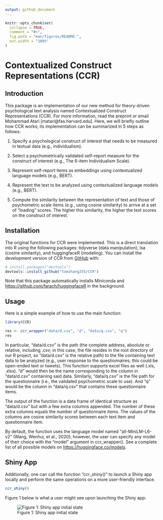 ```yaml
---
output: github_document
---
```


<!-- README.md is generated from README.Rmd. Please edit that file -->

```r
knitr::opts_chunk$set(
  collapse = TRUE,
  comment = "#>",
  fig.path = "man/figures/README-",
  out.width = "100%"
)
```

# Contextualized Construct Representations (CCR)

<!-- badges: start -->
<!-- badges: end -->


## Introduction

This package is an implementation of our new method for theory-driven psychological text analysis named Contextualized Construct Representations (CCR). For more information, read the preprint or email Mohammad Atari [matari@fas.harvard.edu]. Here, we will briefly outline how CCR works; its implementation can be summarized in 5 steps as follows:

1. Specify a psychological construct of interest that needs to be measured in textual data (e.g., individualism).

2. Select a psychometrically validated self-report measure for the construct of interest (e.g., The 6-item Individualism Scale).

3. Represent self-report items as embeddings using contextualized language models (e.g., BERT).

4. Represent the text to be analyzed using contextualized language models (e.g., BERT).

5. Compute the similarity between the representation of text and those of psychometric scale items (e.g., using cosine similarity) to arrive at a set of “loading” scores. The higher this similarity, the higher the text scores on the construct of interest.


## Installation

The original functions for CCR were implemented. This is a direct translation into R using the following packages: tidyverse (data manipulation), lsa (cosine similarity), and huggingfaceR (modeling). You can install the development version of CCR from [GitHub](https://github.com/) with:

``` r
# install.packages("devtools")
devtools::install_github("tomzhang255/CCR")
```

Note that this package automatically installs Miniconda and
<https://github.com/farach/huggingfaceR> in the background.


## Usage

Here is a simple example of how to use the main function:


```r
library(CCR)
```

```r
res <- ccr_wrapper("data/d.csv", "d", "data/q.csv", "q")
res
```

In particular, “data/d.csv” is the path (the complete address, absolute or relative, including .csv; in this case, the file resides in the root directory of our R project, so “data/d.csv” is the relative path) to the file containing text data to be analyzed (e.g., user response to the questionnaires; this could be open-ended text or tweets). This function supports excel files as well (.xls, .xlsx). “d” would then be the name corresponding to the column in “data/d.csv” containing said data. Similarly, “data/q.csv” is the file path for the questionnaire (i.e., the validated psychometric scale to use). And “q” would be the column in “data/q.csv” that contains these questionnaire items.

The output of the function is a data frame of identical structure as “data/d.csv” but with a few extra columns appended. The number of these extra columns equals the number of questionnaire items. The values of the columns are cosine similarity scores between each text item and questionnaire item.

By default, the function uses the language model named “all-MiniLM-L6-v2” (Wang, Wenhui, et al., 2020); however, the user can specify any model of their choice with the “model” argument in ccr_wrapper(). See a complete list of all possible models on <https://huggingface.co/models>.


## Shiny App

Additionally, one can call the function “ccr_shiny()” to launch a Shiny app locally and perform the same operations on a more user-friendly interface. 

```r
ccr_shiny()
```

Figure 1 below is what a user might see upon launching the Shiny app:

![Figure 1: Shiny app initial state]("images/fig1.png")
